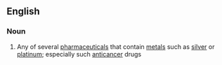 ==English==

===Noun===
{{en-noun}}

# {{lb|en|pharmacology}} Any of several [[pharmaceutical]]s that contain [[metal]]s such as [[silver]] or [[platinum]]; especially such [[anticancer]] drugs
